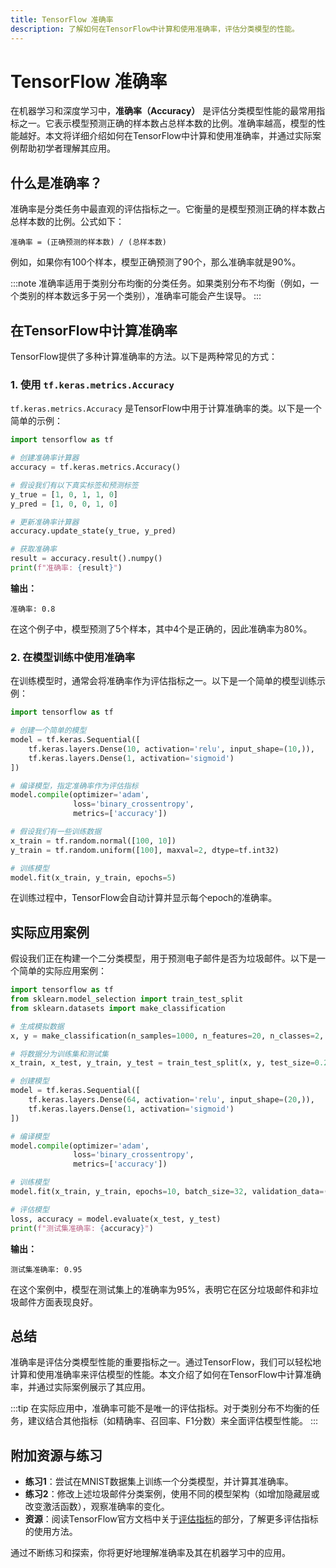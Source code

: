 ```yaml
---
title: TensorFlow 准确率
description: 了解如何在TensorFlow中计算和使用准确率，评估分类模型的性能。
---
```


# TensorFlow 准确率

在机器学习和深度学习中，**准确率（Accuracy）** 是评估分类模型性能的最常用指标之一。它表示模型预测正确的样本数占总样本数的比例。准确率越高，模型的性能越好。本文将详细介绍如何在TensorFlow中计算和使用准确率，并通过实际案例帮助初学者理解其应用。

## 什么是准确率？

准确率是分类任务中最直观的评估指标之一。它衡量的是模型预测正确的样本数占总样本数的比例。公式如下：

```
准确率 = (正确预测的样本数) / (总样本数)
```

例如，如果你有100个样本，模型正确预测了90个，那么准确率就是90%。

:::note
准确率适用于类别分布均衡的分类任务。如果类别分布不均衡（例如，一个类别的样本数远多于另一个类别），准确率可能会产生误导。
:::

## 在TensorFlow中计算准确率

TensorFlow提供了多种计算准确率的方法。以下是两种常见的方式：

### 1. 使用 `tf.keras.metrics.Accuracy`

`tf.keras.metrics.Accuracy` 是TensorFlow中用于计算准确率的类。以下是一个简单的示例：

```python
import tensorflow as tf

# 创建准确率计算器
accuracy = tf.keras.metrics.Accuracy()

# 假设我们有以下真实标签和预测标签
y_true = [1, 0, 1, 1, 0]
y_pred = [1, 0, 0, 1, 0]

# 更新准确率计算器
accuracy.update_state(y_true, y_pred)

# 获取准确率
result = accuracy.result().numpy()
print(f"准确率: {result}")
```

**输出：**
```
准确率: 0.8
```

在这个例子中，模型预测了5个样本，其中4个是正确的，因此准确率为80%。

### 2. 在模型训练中使用准确率

在训练模型时，通常会将准确率作为评估指标之一。以下是一个简单的模型训练示例：

```python
import tensorflow as tf

# 创建一个简单的模型
model = tf.keras.Sequential([
    tf.keras.layers.Dense(10, activation='relu', input_shape=(10,)),
    tf.keras.layers.Dense(1, activation='sigmoid')
])

# 编译模型，指定准确率作为评估指标
model.compile(optimizer='adam',
              loss='binary_crossentropy',
              metrics=['accuracy'])

# 假设我们有一些训练数据
x_train = tf.random.normal([100, 10])
y_train = tf.random.uniform([100], maxval=2, dtype=tf.int32)

# 训练模型
model.fit(x_train, y_train, epochs=5)
```

在训练过程中，TensorFlow会自动计算并显示每个epoch的准确率。

## 实际应用案例

假设我们正在构建一个二分类模型，用于预测电子邮件是否为垃圾邮件。以下是一个简单的实际应用案例：

```python
import tensorflow as tf
from sklearn.model_selection import train_test_split
from sklearn.datasets import make_classification

# 生成模拟数据
x, y = make_classification(n_samples=1000, n_features=20, n_classes=2, random_state=42)

# 将数据分为训练集和测试集
x_train, x_test, y_train, y_test = train_test_split(x, y, test_size=0.2, random_state=42)

# 创建模型
model = tf.keras.Sequential([
    tf.keras.layers.Dense(64, activation='relu', input_shape=(20,)),
    tf.keras.layers.Dense(1, activation='sigmoid')
])

# 编译模型
model.compile(optimizer='adam',
              loss='binary_crossentropy',
              metrics=['accuracy'])

# 训练模型
model.fit(x_train, y_train, epochs=10, batch_size=32, validation_data=(x_test, y_test))

# 评估模型
loss, accuracy = model.evaluate(x_test, y_test)
print(f"测试集准确率: {accuracy}")
```

**输出：**
```
测试集准确率: 0.95
```

在这个案例中，模型在测试集上的准确率为95%，表明它在区分垃圾邮件和非垃圾邮件方面表现良好。

## 总结

准确率是评估分类模型性能的重要指标之一。通过TensorFlow，我们可以轻松地计算和使用准确率来评估模型的性能。本文介绍了如何在TensorFlow中计算准确率，并通过实际案例展示了其应用。

:::tip
在实际应用中，准确率可能不是唯一的评估指标。对于类别分布不均衡的任务，建议结合其他指标（如精确率、召回率、F1分数）来全面评估模型性能。
:::

## 附加资源与练习

- **练习1**：尝试在MNIST数据集上训练一个分类模型，并计算其准确率。
- **练习2**：修改上述垃圾邮件分类案例，使用不同的模型架构（如增加隐藏层或改变激活函数），观察准确率的变化。
- **资源**：阅读TensorFlow官方文档中关于[评估指标](https://www.tensorflow.org/api_docs/python/tf/keras/metrics)的部分，了解更多评估指标的使用方法。

通过不断练习和探索，你将更好地理解准确率及其在机器学习中的应用。